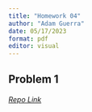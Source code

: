 ```yaml
---
title: "Homework 04"
author: "Adam Guerra"
date: 05/17/2023
format: pdf
editor: visual
---
```


## Problem 1

###### [Repo Link](https://github.com/AdamGuerra/ENVS-193DS_homework-04_Guerra-Adam)
